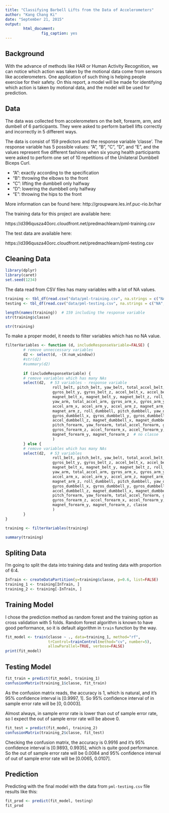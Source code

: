 ```yaml
---
title: "Classifying Barbell Lifts from the Data of Accelerometers"
author: "Kang Chang Ki"
date: "September 21, 2015"
output:
        html_document:
                fig_caption: yes
---
```


## Background

With the advance of methods like HAR or Human Activity Recognition, we can notice which action was taken by the motional data come from sensors like accelerometers. One application of such thing is helping people exercise for their safety. On this report, a model will be made for identifying which action is taken by motional data, and the model will be used for prediction.

## Data

The data was collected from accelerometers on the belt, forearm, arm, and dumbell of 6 participants. They were asked to perform barbell lifts correctly and incorrectly in 5 different ways.

The data is consist of 159 predictors and the response variable 'classe'. The response variable has 5 possible values: "A", "B", "C", "D", and "E", and the values represent five different fashions when six young health participants were asked to perform one set of 10 repetitions of the Unilateral Dumbbell Biceps Curl.

* "A": exactly according to the specification
* "B": throwing the elbows to the front
* "C": lifting the dumbbell only halfway
* "D": lowering the dumbbell only halfway
* "E": throwing the hips to the front

More information can be found here: http://groupware.les.inf.puc-rio.br/har

The training data for this project are available here:

https://d396qusza40orc.cloudfront.net/predmachlearn/pml-training.csv

The test data are available here:

https://d396qusza40orc.cloudfront.net/predmachlearn/pml-testing.csv

## Cleaning Data

```r
library(dplyr)
library(caret)
set.seed(1234)
```

The data read from CSV files has many variables with a lot of NA values.

```r
training <- tbl_df(read.csv("data/pml-training.csv", na.strings = c("NA", "#DIV/0!")))
testing <- tbl_df(read.csv("data/pml-testing.csv", na.strings = c("NA", "#DIV/0!")))

length(names(training))  # 159 including the response variable
str(training$classe)

str(training)
```

To make a proper model, it needs to filter variables which has no NA value.

```r
filterVariables <- function (d, includeResponseVariable=FALSE) {
        # remove unneccessary variables
        d2 <- select(d, -(X:num_window))
        #str(d2)
        #summary(d2)
        
        if (includeResponseVariable) {
        # remove variables which has many NAs
        select(d2,  # 53 variables - response variable
                     roll_belt, pitch_belt, yaw_belt, total_accel_belt, gyros_belt_x,
                     gyros_belt_y, gyros_belt_z, accel_belt_x, accel_belt_y, accel_belt_z,
                     magnet_belt_x, magnet_belt_y, magnet_belt_z, roll_arm, pitch_arm,
                     yaw_arm, total_accel_arm, gyros_arm_x, gyros_arm_y, gyros_arm_z,
                     accel_arm_x, accel_arm_y, accel_arm_z, magnet_arm_x, magnet_arm_y,
                     magnet_arm_z, roll_dumbbell, pitch_dumbbell, yaw_dumbbell, total_accel_dumbbell,
                     gyros_dumbbell_x, gyros_dumbbell_y, gyros_dumbbell_z, accel_dumbbell_x, accel_dumbbell_y,
                     accel_dumbbell_z, magnet_dumbbell_x, magnet_dumbbell_y, magnet_dumbbell_z, roll_forearm,
                     pitch_forearm, yaw_forearm, total_accel_forearm, gyros_forearm_x, gyros_forearm_y,
                     gyros_forearm_z, accel_forearm_x, accel_forearm_y, accel_forearm_z, magnet_forearm_x,
                     magnet_forearm_y, magnet_forearm_z  # no classe
                     )
        } else {
        # remove variables which has many NAs
        select(d2,  # 53 variables
                     roll_belt, pitch_belt, yaw_belt, total_accel_belt, gyros_belt_x,
                     gyros_belt_y, gyros_belt_z, accel_belt_x, accel_belt_y, accel_belt_z,
                     magnet_belt_x, magnet_belt_y, magnet_belt_z, roll_arm, pitch_arm,
                     yaw_arm, total_accel_arm, gyros_arm_x, gyros_arm_y, gyros_arm_z,
                     accel_arm_x, accel_arm_y, accel_arm_z, magnet_arm_x, magnet_arm_y,
                     magnet_arm_z, roll_dumbbell, pitch_dumbbell, yaw_dumbbell, total_accel_dumbbell,
                     gyros_dumbbell_x, gyros_dumbbell_y, gyros_dumbbell_z, accel_dumbbell_x, accel_dumbbell_y,
                     accel_dumbbell_z, magnet_dumbbell_x, magnet_dumbbell_y, magnet_dumbbell_z, roll_forearm,
                     pitch_forearm, yaw_forearm, total_accel_forearm, gyros_forearm_x, gyros_forearm_y,
                     gyros_forearm_z, accel_forearm_x, accel_forearm_y, accel_forearm_z, magnet_forearm_x,
                     magnet_forearm_y, magnet_forearm_z, classe
                     )
        }
}

training <- filterVariables(training)

summary(training)
```

## Spliting Data

I'm going to split the data into training data and testing data with proportion of 6:4.

```r
InTrain <- createDataPartition(y=training$classe, p=0.6, list=FALSE)
training_1 <- training[InTrain, ]
training_2 <- training[-InTrain, ]
```

## Training Model

I chose the prediction method as random forest and the training option as cross validation with 5 folds. Random forest algorithm is known to have good performance, so it is default algorithm in `train` function by the way.

```r
fit_model <- train(classe ~ ., data=training_1, method="rf",
                   trControl=trainControl(method="cv", number=5),
                   allowParallel=TRUE, verbose=FALSE)
print(fit_model)
```

## Testing Model

```r
fit_train = predict(fit_model, training_1)
confusionMatrix(training_1$classe, fit_train)
```

As the confusion matrix reads, the accuracy is 1, which is natural, and it's 95% confidence interval is $[0.9997,\ 1]$. So 95% confidence interval of in sample error rate will be $[0,\ 0.0003]$.

Almost always, in sample error rate is lower than out of sample error rate, so I expect the out of sample error rate will be above 0.

```r
fit_test = predict(fit_model, training_2)
confusionMatrix(training_2$classe, fit_test)
```

Checking the confusion matrix, the accuracy is 0.9916 and it's 95% confidence interval is $[0.9893,\ 0.9935]$, which is quite good performance. So the out of sample error rate will be 0.0084 and 95% confidence interval of out of sample error rate will be $[0.0065,\ 0.0107]$.

## Prediction

Predicting with the final model with the data from `pml-testing.csv` file results like this:

```r
fit_prod <- predict(fit_model, testing)
fit_prod
```

